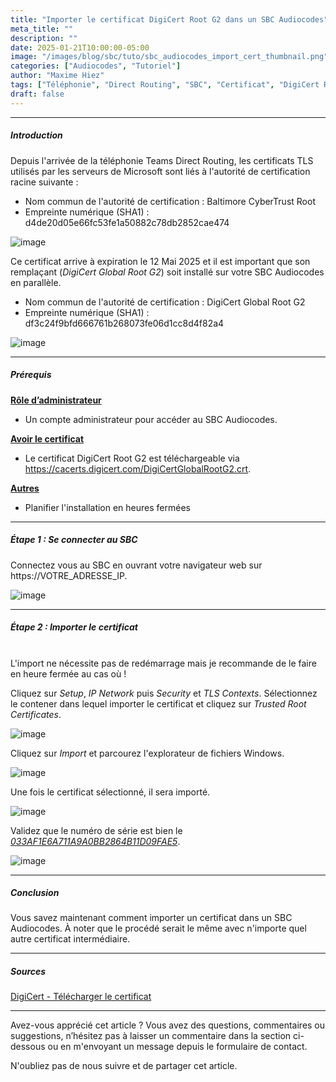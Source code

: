 ```yaml
---
title: "Importer le certificat DigiCert Root G2 dans un SBC Audiocodes"
meta_title: ""
description: ""
date: 2025-01-21T10:00:00-05:00
image: "/images/blog/sbc/tuto/sbc_audiocodes_import_cert_thumbnail.png"
categories: ["Audiocodes", "Tutoriel"]
author: "Maxime Hiez"
tags: ["Téléphonie", "Direct Routing", "SBC", "Certificat", "DigiCert Root G2", "Baltimore CyberTrust Root"]
draft: false
---
```

---

##### Introduction
Depuis l'arrivée de la téléphonie Teams Direct Routing, les certificats TLS utilisés par les serveurs de Microsoft sont liés à l'autorité de certification racine suivante :
- Nom commun de l'autorité de certification : Baltimore CyberTrust Root
- Empreinte numérique (SHA1) : d4de20d05e66fc53fe1a50882c78db2852cae474

![image](/images/blog/sbc/tuto/sbc_import_cert_000.png)

Ce certificat arrive à expiration le 12 Mai 2025 et il est important que son remplaçant (*DigiCert Global Root G2*) soit installé sur votre SBC Audiocodes en parallèle.
- Nom commun de l'autorité de certification : DigiCert Global Root G2
- Empreinte numérique (SHA1) : df3c24f9bfd666761b268073fe06d1cc8d4f82a4

![image](/images/blog/sbc/tuto/sbc_import_cert_001.png)

---

##### Prérequis
**<u>Rôle d’administrateur</u>**
- Un compte administrateur pour accéder au SBC Audiocodes.

**<u>Avoir le certificat</u>**
- Le certificat DigiCert Root G2 est téléchargeable via https://cacerts.digicert.com/DigiCertGlobalRootG2.crt.

**<u>Autres</u>**
- Planifier l'installation en heures fermées

---

##### Étape 1 : Se connecter au SBC
Connectez vous au SBC en ouvrant votre navigateur web sur https://VOTRE_ADRESSE_IP.

![image](/images/blog/sbc/tuto/sbc_audiocodes_import_cert_000.png)

---

##### Étape 2 : Importer le certificat <br/><br/>
<Notice type="info">L'import ne nécessite pas de redémarrage mais je recommande de le faire en heure fermée au cas où !</Notice>

Cliquez sur *Setup*, *IP Network* puis *Security* et *TLS Contexts*. Sélectionnez le contener dans lequel importer le certificat et cliquez sur *Trusted Root Certificates*.

![image](/images/blog/sbc/tuto/sbc_audiocodes_import_cert_001.png)

Cliquez sur *Import* et parcourez l'explorateur de fichiers Windows.

![image](/images/blog/sbc/tuto/sbc_audiocodes_import_cert_002.png)

Une fois le certificat sélectionné, il sera importé. 

![image](/images/blog/sbc/tuto/sbc_audiocodes_import_cert_003.png)

Validez que le numéro de série est bien le *<u>033AF1E6A711A9A0BB2864B11D09FAE5</u>*.

![image](/images/blog/sbc/tuto/sbc_audiocodes_import_cert_004.png)

---

##### Conclusion
Vous savez maintenant comment importer un certificat dans un SBC Audiocodes. À noter que le procédé serait le même avec n'importe quel autre certificat intermédiaire.

---

##### Sources
[DigiCert - Télécharger le certificat](https://cacerts.digicert.com/DigiCertGlobalRootG2.crt)

---


Avez-vous apprécié cet article ? Vous avez des questions, commentaires ou suggestions, n’hésitez pas à laisser un commentaire dans la section ci-dessous ou en m'envoyant un message depuis le formulaire de contact.

N'oubliez pas de nous suivre et de partager cet article.